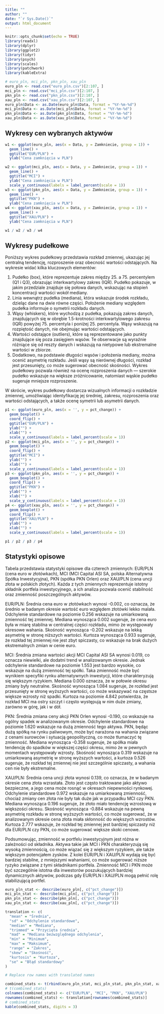 ```yaml
---
title: ""
author: ""
date: "`r Sys.Date()`"
output: html_document
---
```


```r
knitr::opts_chunk$set(echo = TRUE)
library(readxl)
library(dplyr)
library(ggplot2)
library(tidyr)
library(psych)
library(scales)
library(patchwork)
library(kableExtra)

# euro_pln, mci_pln, pkn_pln, xau_pln
euro_pln <- read.csv("euro_pln.csv")[2:107, ]
mci_pln <- read.csv("mci_pln.csv")[2:107, ]
pkn_pln <- read.csv("pkn_pln.csv")[2:107, ]
xau_pln <- read.csv("xau_pln.csv")[2:107, ]
euro_pln$Data <- as.Date(euro_pln$Data, format = "%Y-%m-%d")
mci_pln$Data <- as.Date(mci_pln$Data, format = "%Y-%m-%d")
pkn_pln$Data <- as.Date(pkn_pln$Data, format = "%Y-%m-%d")
xau_pln$Data <- as.Date(xau_pln$Data, format = "%Y-%m-%d")
```


## Wykresy cen wybranych aktywów
```r
w1 <- ggplot(euro_pln, aes(x = Data, y = Zamkniecie, group = 1)) +
  geom_line() +
  ggtitle("EUR/PLN") +
  ylab("Cena zamknięcia w PLN")

w2 <- ggplot(mci_pln, aes(x = Data, y = Zamkniecie, group = 1)) +
  geom_line() +
  ggtitle("MCI") +
  ylab("Cena zamknięcia w PLN")
  scale_y_continuous(labels = label_percent(scale = 1))
w3 <- ggplot(pkn_pln, aes(x = Data, y = Zamkniecie, group = 1)) +
  geom_line() +
  ggtitle("PKN") +
  ylab("Cena zamknięcia w PLN")
w4 <- ggplot(xau_pln, aes(x = Data, y = Zamkniecie, group = 1)) +
  geom_line() +
  ggtitle("XAU/PLN") +
  ylab("Cena zamknięcia w PLN")

w1 / w2 / w3 / w4
```

## Wykresy pudełkowe
Poniższy wykres pudełkowy przedstawia rozkład zmiennej, ukazując jej centralną tendencję, rozproszenie oraz obecność wartości odstających. Na wykresie widać kilka kluczowych elementów:

1. Pudełko (box), które reprezentuje zakres między 25. a 75. percentylem (Q1 i Q3), obrazując interkwartylowy zakres (IQR). Pudełko pokazuje, w jakim przedziale znajduje się połowa danych, wskazując na stopień koncentracji wartości wokół mediany.
2. Linia wewnątrz pudełka (mediana), która wskazuje środek rozkładu, dzieląc dane na dwie równe części. Położenie mediany względem pudełka informuje o symetrii rozkładu danych.
3. Wąsy (whiskers), które wychodzą z pudełka, pokazują zakres danych, znajdujących się w obrębie 1.5-krotności interkwartylowego zakresu (IQR) powyżej 75. percentyla i poniżej 25. percentyla. Wąsy wskazują na rozpiętość danych, nie obejmując wartości odstających.
4. Wartości odstające (outliers), które są reprezentowane jako punkty znajdujące się poza zasięgiem wąsów. Te obserwacje są wyraźnie różniące się od reszty danych i wskazują na nietypowe lub ekstremalne wartości w zbiorze.
5. Dodatkowo, na podstawie długości wąsów i położenia mediany, można ocenić asymetrię rozkładu. Jeśli wąsy są nierównej długości, rozkład jest przesunięty, co może sugerować obecność skośności. Wykres pudełkowy pozwala również na ocenę rozproszenia danych — szerokie pudełko wskazuje na większe zróżnicowanie, natomiast wąskie pudełko sugeruje mniejsze rozproszenie.

W skrócie, wykres pudełkowy dostarcza wizualnych informacji o rozkładzie zmiennej, umożliwiając identyfikację jej średniej, zakresu, rozproszenia oraz wartości odstających, a także ocenę symetrii lub asymetrii danych.

```r
p1 <- ggplot(euro_pln, aes(x = '', y = pct_change)) +
  geom_boxplot() +
  coord_flip() +
  ggtitle("EUR/PLN") +
  ylab("") +
  xlab("") +
  scale_y_continuous(labels = label_percent(scale = 1))
p2 <- ggplot(mci_pln, aes(x = '', y = pct_change)) +
  geom_boxplot() +
  coord_flip() +
  ggtitle("MCI") +
  ylab("") +
  xlab("") +
  scale_y_continuous(labels = label_percent(scale = 1))
p3 <- ggplot(pkn_pln, aes(x = '', y = pct_change)) +
  geom_boxplot() +
  coord_flip() +
  ggtitle("PKN") +
  ylab("") +
  xlab("") +
  scale_y_continuous(labels = label_percent(scale = 1))
p4 <- ggplot(xau_pln, aes(x = '', y = pct_change)) +
  geom_boxplot() +
  coord_flip() +
  ggtitle("XAU/PLN") +
  ylab("") +
  xlab("") +
  scale_y_continuous(labels = label_percent(scale = 1))

p1 / p2 / p3 / p4
```

## Statystyki opisowe
Tabela przedstawia statystyki opisowe dla czterech zmiennych: EUR/PLN (cena euro w złotówkach), MCI (MCI Capital ASI SA, polska Alternatywna Spółka Inwestycyjna), PKN (spółka PKN Orlen) oraz XAU/PLN (cena uncji złota w polskich złotych). Każda z tych zmiennych reprezentuje istotny składnik portfela inwestycyjnego, a ich analiza pozwala ocenić stabilność oraz zmienność poszczególnych aktywów.

EUR/PLN: Średnia cena euro w złotówkach wynosi -0.002, co oznacza, że średnio w badanym okresie wartość euro względem złotówki lekko malała. Odchylenie standardowe na poziomie 0.256 wskazuje na umiarkowaną zmienność tej zmiennej. Mediana wynosząca 0.002 sugeruje, że cena euro była w miarę stabilna w centralnej części rozkładu, mimo że występowały okresowe wahania. Skośność wynosząca -0.202 wskazuje na lekką asymetrię w stronę niższych wartości. Kurtoza wynosząca 0.933 sugeruje, że rozkład tej zmiennej nie jest zbyt spiczasty, co wskazuje na brak dużych ekstremalnych zmian w cenie euro.

MCI: Średnia zmiana wartości akcji MCI Capital ASI SA wynosi 0.019, co oznacza niewielki, ale dodatni trend w analizowanym okresie. Jednak odchylenie standardowe na poziomie 1.553 jest bardzo wysokie, co wskazuje na dużą zmienność tej spółki. Taka zmienność może być wynikiem specyfiki rynku alternatywnych inwestycji, które charakteryzują się większym ryzykiem. Mediana 0.000 oznacza, że w połowie okresu zmiany były neutralne. Skośność wynosząca 1.084 sugeruje, że rozkład jest przesunięty w stronę wyższych wartości, co może wskazywać na częstsze większe wzrosty niż spadki. Kurtoza na poziomie 4.842 potwierdza, że rozkład MCI ma ostry szczyt i często występują w nim duże zmiany, zarówno w górę, jak i w dół.

PKN: Średnia zmiana ceny akcji PKN Orlen wynosi -0.190, co wskazuje na ogólny spadek w analizowanym okresie. Odchylenie standardowe na poziomie 1.620 wskazuje na dużą zmienność tego aktywa. PKN, będąc dużą spółką na rynku paliwowym, może być narażona na wahania związane z cenami surowców i sytuacją geopolityczną, co może tłumaczyć tę zmienność. Mediana wynosząca -0.358 sugeruje, że spółka miała tendencję do spadków w większej części okresu, mimo że w pewnych momentach występowały wzrosty. Skośność wynosząca 0.319 wskazuje na umiarkowaną asymetrię w stronę wyższych wartości, a kurtoza 0.526 sugeruje, że rozkład tej zmiennej nie jest szczególnie spiczasty, a wahania cen nie były ekstremalne.

XAU/PLN: Średnia cena uncji złota wynosi 0.139, co oznacza, że w badanym okresie cena złota wzrastała. Złoto jest często traktowane jako aktywo bezpieczne, a jego cena może rosnąć w okresach niepewności rynkowej. Odchylenie standardowe 0.972 wskazuje na umiarkowaną zmienność, chociaż zmiany cen złota nie były tak duże jak w przypadku MCI czy PKN. Mediana wynosząca 0.196 sugeruje, że złoto miało tendencję wzrostową w większości okresu. Skośność wynosząca -0.884 wskazuje na pewną asymetrię rozkładu w stronę wyższych wartości, co może sugerować, że w analizowanym okresie cena złota miała skłonność do większych wzrostów. Kurtoza 2.777 wskazuje, że rozkład tej zmiennej jest bardziej spiczasty niż dla EUR/PLN czy PKN, co może sugerować większe skoki cenowe.

Podsumowując, zmienność w portfelu inwestycyjnym jest różna w zależności od składnika. Aktywa takie jak MCI i PKN charakteryzują się wysoką zmiennością, co może wiązać się z większym ryzykiem, ale także większym potencjałem zysków. Z kolei EUR/PLN i XAU/PLN wydają się być bardziej stabilne, z mniejszymi wahaniami, co może sugerować niższe ryzyko związane z tymi składnikami portfela. Zmienność MCI i PKN może być szczególnie istotna dla inwestorów poszukujących bardziej dynamicznych aktywów, podczas gdy EUR/PLN i XAU/PLN mogą pełnić rolę stabilizującą portfel.

```r
euro_pln_stat <- describe(euro_pln[, c("pct_change")])
mci_pln_stat <- describe(mci_pln[, c("pct_change")])
pkn_pln_stat <- describe(pkn_pln[, c("pct_change")])
xau_pln_stat <- describe(xau_pln[, c("pct_change")])

translation <- c(
  "mean" = "Średnia",
  "sd" = "Odchylenie standardowe",
  "median" = "Mediana",
  "trimmed" = "Przycięta średnia",
  "mad" = "Mediana bezwzględnego odchylenia",
  "min" = "Minimum",
  "max" = "Maksimum",
  "range" = "Zakres",
  "skew" = "Skośność",
  "kurtosis" = "Kurtoza",
  "se" = "Błąd standardowy"
)

# Replace row names with translated names

combined_stats <- t(rbind(euro_pln_stat, mci_pln_stat, pkn_pln_stat, xau_pln_stat))[-1:-2, ]
# t(combined_stats)
colnames(combined_stats) <- c("EUR/PLN", "MCI", "PKN", "XAU/PLN")
rownames(combined_stats) <- translation[rownames(combined_stats)]
# combined_stats
kable(combined_stats, digits = 3)
```







